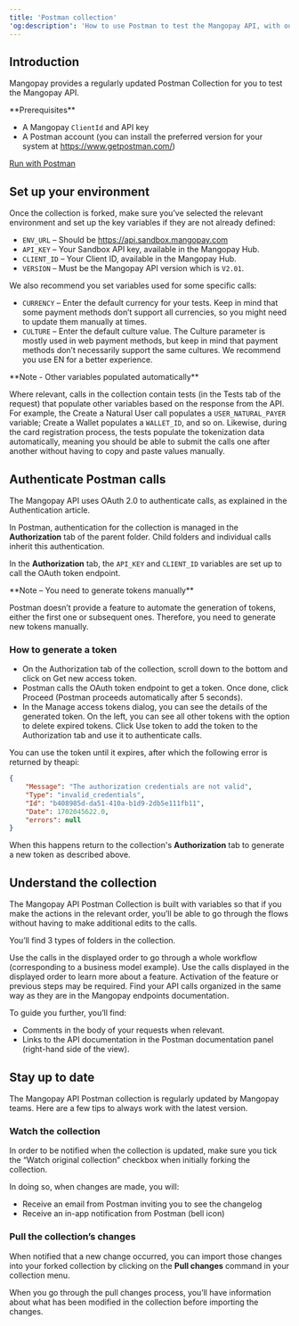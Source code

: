 ```yaml
---
title: 'Postman collection'
'og:description': 'How to use Postman to test the Mangopay API, with our dedicated collection containing all endpoints plus feature-focused flows.'  
---
```


## Introduction  

Mangopay provides a regularly updated Postman Collection for you to test the Mangopay API.  

<Info >
    **Prerequisites**

- A Mangopay `ClientId` and API key  
- A Postman account (you can install the preferred version for your system at https://www.getpostman.com/)
</Info>

<a href="#">Run with Postman</a>  

## Set up your environment  

Once the collection is forked, make sure you’ve selected the relevant environment and set up the key variables if they are not already defined:  
- `ENV_URL` – Should be https://api.sandbox.mangopay.com 
- `API_KEY` – Your Sandbox API key, available in the Mangopay Hub.  
- `CLIENT_ID` – Your Client ID, available in the Mangopay Hub.  
- `VERSION` – Must be the Mangopay API version which is `V2.01`.  

We also recommend you set variables used for some specific calls:  
- `CURRENCY` – Enter the default currency for your tests. Keep in mind that some payment methods don’t support all currencies, so you might need to update them manually at times.  
- `CULTURE` – Enter the default culture value. The Culture parameter is mostly used in web payment methods, but keep in mind that payment methods don’t necessarily support the same cultures. We recommend you use EN for a better experience.  

<Note>  
**Note - Other variables populated automatically** 
  
Where relevant, calls in the collection contain tests (in the Tests tab of the request) that populate other variables based on the response from the API.   
For example, the Create a Natural User call populates a `USER_NATURAL_PAYER` variable; Create a Wallet populates a `WALLET_ID`, and so on. Likewise, during the card registration process, the tests populate the tokenization data automatically, meaning you should be able to submit the calls one after another without having to copy and paste values manually.   
</Note>  

## Authenticate Postman calls  

The Mangopay API uses OAuth 2.0 to authenticate calls, as explained in the Authentication article.  

In Postman, authentication for the collection is managed in the **Authorization** tab of the parent folder. Child folders and individual calls inherit this authentication.   

In the **Authorization** tab, the `API_KEY` and `CLIENT_ID` variables are set up to call the OAuth token endpoint.   

<Note>  
**Note – You need to generate tokens manually** 
  
Postman doesn’t provide a feature to automate the generation of tokens, either the first one or subsequent ones. Therefore, you need to generate new tokens manually.  
</Note>  

### How to generate a token  
- On the Authorization tab of the collection, scroll down to the bottom and click on Get new access token.   
- Postman calls the OAuth token endpoint to get a token. Once done, click Proceed (Postman proceeds automatically after 5 seconds).  
- In the Manage access tokens dialog, you can see the details of the generated token. On the left, you can see all other tokens with the option to delete expired tokens. Click Use token to add the token to the Authorization tab and use it to authenticate calls.  

You can use the token until it expires, after which the following error is returned by theapi:

```json 401 - Authorization credentials not valid
{
    "Message": "The authorization credentials are not valid",
    "Type": "invalid_credentials",
    "Id": "b408985d-da51-410a-b1d9-2db5e111fb11",
    "Date": 1702045622.0,
    "errors": null
}
```  

When this happens return to the collection's **Authorization** tab to generate a new token as described above.  

## Understand the collection  

The Mangopay API Postman Collection is built with variables so that if you make the actions in the relevant order, you’ll be able to go through the flows without having to make additional edits to the calls.  

You’ll find 3 types of folders in the collection. 

<CardGroup cols={2}>  
    <Card title="Workflow-oriented">  
        Use the calls in the displayed order to go through a whole workflow (corresponding to a business model example).  
    </Card>  
    <Card title="Feature-oriented">  
        Use the calls displayed in the displayed order to learn more about a feature. Activation of the feature or previous steps may be required.  
    </Card>  
    <Card title="Endpoint-oriented">  
        Find your API calls organized in the same way as they are in the Mangopay endpoints documentation.  
    </Card>  
</CardGroup>  

To guide you further, you’ll find:  
- Comments in the body of your requests when relevant.  
- Links to the API documentation in the Postman documentation panel (right-hand side of the view).   

## Stay up to date  

The Mangopay API Postman collection is regularly updated by Mangopay teams. Here are a few tips to always work with the latest version.  

### Watch the collection  

In order to be notified when the collection is updated, make sure you tick the “Watch original collection” checkbox when initially forking the collection.  

In doing so, when changes are made, you will:  
- Receive an email from Postman inviting you to see the changelog  
- Receive an in-app notification from Postman (bell icon)  

### Pull the collection’s changes  

When notified that a new change occurred, you can import those changes into your forked collection by clicking on the **Pull changes** command in your collection menu.  

When you go through the pull changes process, you’ll have information about what has been modified in the collection before importing the changes.